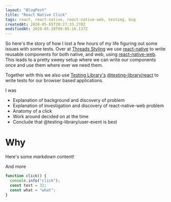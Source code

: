 ```yaml
---
layout: "BlogPost"
title: "React Native Click"
tags: react, react-native, react-native-web, testing, bug
createdAt: 2020-05-05T20:27:33.278Z
modifiedAt: 2020-05-20T09:05:16.137Z
---
```


So here's the story of how I lost a few hours of my life figuring out some issues with some tests.
Over at [Threads Styling](https://www.threadsstyling.com/) we use [react-native](https://reactnative.dev/) to write reusable components for both native, and web, using [react-native-web](https://github.com/necolas/react-native-web).
This leads to a pretty sweey setup where we can write our components once and use them where ever we need them.

Together with this we also use [Testing Library's](https://testing-library.com/) [@testing-library/react](https://www.npmjs.com/package/@testing-library/react) to write tests for our browser based applications.

I was

- Explanation of background and discovery of problem
- Explanation of investigation and discovery of react-native-web problem
- Anatomy of a click
- Work around decided on at the time
- Conclude that @testing-library/user-event is best

# Why

Here's some _markdown_ content!

And more

```js:sample.js
function click() {
  console.info("click");
  const test = 32;
  const what = "what";
}
```

